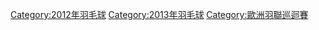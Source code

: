 {{Catmore}}

[[Category:2012年羽毛球|Category:2012年羽毛球]]
[[Category:2013年羽毛球|Category:2013年羽毛球]]
[[Category:歐洲羽聯巡迴賽|Category:歐洲羽聯巡迴賽]]